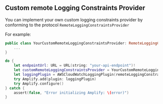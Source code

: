 ## Custom remote Logging Constraints Provider
You can implement your own custom logging constraints provider by conforming to the protocol `RemoteLoggingConstraintsProvider`

For example:
```swift 
public class YourCustomRemoteLoggingConstraintsProvider: RemoteLoggingConstraintsProvider {
    ...
}
```

```swift
do {
    let endpointUrl: URL = URL(string: "your-api-endpoint")!
    let customRemoteLoggingConstraintsProvider = YourCustomRemoteLoggingConstraintsProvider()
    let loggingPlugin = AWSCloudWatchLoggingPlugin(remoteLoggingConstraintsProvider: customRemoteLoggingConstraintsProvider)
    try Amplify.add(plugin: loggingPlugin)
    try Amplify.configure()
} catch {
    assert(false, "Error initializing Amplify: \(error)")
}
```